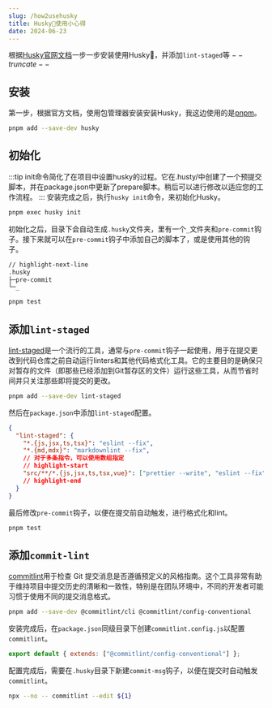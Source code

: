 ```yaml
---
slug: /how2usehusky
title: Husky🐶使用小心得
date: 2024-06-23
---
```


根据[Husky官网文档](https://typicode.github.io/husky/get-started.html)一步一步安装使用Husky🐶，并添加`lint-staged`等
$--truncate--$

## 安装

第一步，根据官方文档，使用包管理器安装安装Husky，我这边使用的是[pnpm](https://pnpm.io/)。

```sh
pnpm add --save-dev husky
```

## 初始化

:::tip
init命令简化了在项目中设置husky的过程。它在.husty/中创建了一个预提交脚本，并在package.json中更新了prepare脚本。稍后可以进行修改以适应您的工作流程。
:::
安装完成之后，执行`husky init`命令，来初始化Husky。

```sh
pnpm exec husky init
```

初始化之后，目录下会自动生成`.husky`文件夹，里有一个`_`文件夹和`pre-commit`钩子。接下来就可以在`pre-commit`钩子中添加自己的脚本了，或是使用其他的钩子。

```sh
// highlight-next-line
.husky
├─pre-commit
└─_
```

```sh title=".husky/pre-commit" showLineNumbers
pnpm test

```

## 添加`lint-staged`

[lint-staged](https://github.com/lint-staged/lint-staged#readme)是一个流行的工具，通常与`pre-commit`钩子一起使用，用于在提交更改到代码仓库之前自动运行linters和其他代码格式化工具。它的主要目的是确保只对暂存的文件（即那些已经添加到Git暂存区的文件）运行这些工具，从而节省时间并只关注那些即将提交的更改。

```sh
pnpm add --save-dev lint-staged
```

然后在`package.json`中添加`lint-staged`配置。

```json title="package.json" showLineNumbers
{
  "lint-staged": {
    "*.{js,jsx,ts,tsx}": "eslint --fix",
    "*.{md,mdx}": "markdownlint --fix",
    // 对于多条指令，可以使用数组指定
    // highlight-start
    "src/**/*.{js,jsx,ts,tsx,vue}": ["prettier --write", "eslint --fix"]
    // highlight-end
  }
}
```

最后修改`pre-commit`钩子，以便在提交前自动触发，进行格式化和lint。

```sh title=".husky/pre-commit" showLineNumbers
pnpm test

```

## 添加`commit-lint`

[commitlint](https://commitlint.js.org/guides/getting-started)用于检查 Git 提交消息是否遵循预定义的风格指南。这个工具非常有助于维持项目中提交历史的清晰和一致性，特别是在团队环境中，不同的开发者可能习惯于使用不同的提交消息格式。

```sh
pnpm add --save-dev @commitlint/cli @commitlint/config-conventional
```

安装完成后，在`package.json`同级目录下创建`commitlint.config.js`以配置`commitlint`。

```js title="commitlint.config.js"
export default { extends: ["@commitlint/config-conventional"] };
```

配置完成后，需要在`.husky`目录下新建`commit-msg`钩子，以便在提交时自动触发`commitlint`。

```sh title=".husky/commit-msg" showLineNumbers
npx --no -- commitlint --edit ${1}

```
